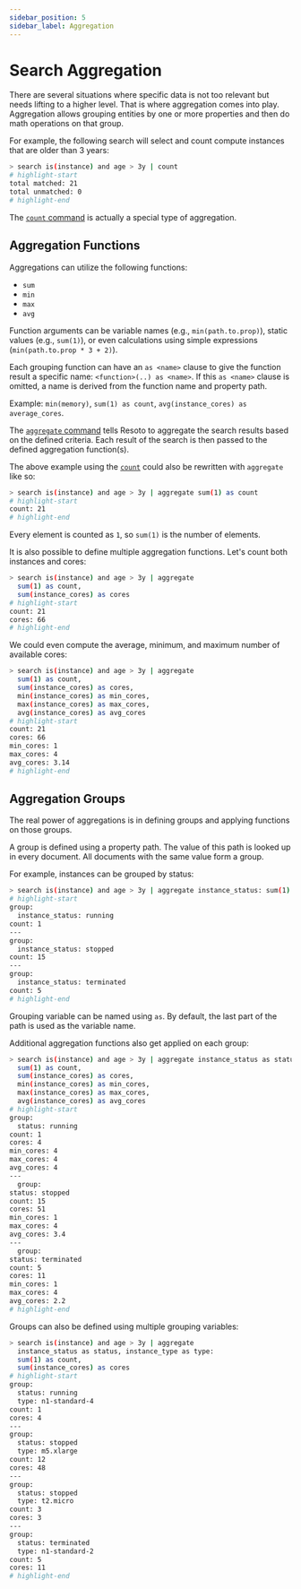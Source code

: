 ```yaml
---
sidebar_position: 5
sidebar_label: Aggregation
---
```


# Search Aggregation

There are several situations where specific data is not too relevant but needs lifting to a higher level. That is where aggregation comes into play. Aggregation allows grouping entities by one or more properties and then do math operations on that group.

For example, the following search will select and count compute instances that are older than 3 years:

```bash
> search is(instance) and age > 3y | count
# highlight-start
​total matched: 21
​total unmatched: 0
# highlight-end
```

The [`count` command](../../reference/cli/count.mdx) is actually a special type of aggregation.

## Aggregation Functions

Aggregations can utilize the following functions:

- `sum`
- `min`
- `max`
- `avg`

Function arguments can be variable names (e.g., `min(path.to.prop)`), static values (e.g., `sum(1)`), or even calculations using simple expressions (`min(path.to.prop * 3 + 2)`).

Each grouping function can have an `as <name>` clause to give the function result a specific name: `<function>(..) as <name>`. If this `as <name>` clause is omitted, a name is derived from the function name and property path.

Example: `min(memory)`, `sum(1) as count`, `avg(instance_cores) as average_cores`.

The [`aggregate` command](../../reference/cli/aggregate.mdx) tells Resoto to aggregate the search results based on the defined criteria. Each result of the search is then passed to the defined aggregation function(s).

The above example using the [`count`](../../reference/cli/count.mdx) could also be rewritten with `aggregate` like so:

```bash
> search is(instance) and age > 3y | aggregate sum(1) as count
# highlight-start
​count: 21
# highlight-end
```

Every element is counted as `1`, so `sum(1)` is the number of elements.

It is also possible to define multiple aggregation functions. Let's count both instances and cores:

```bash
> search is(instance) and age > 3y | aggregate
  sum(1) as count,
  sum(instance_cores) as cores
# highlight-start
​count: 21
​cores: 66
# highlight-end
```

We could even compute the average, minimum, and maximum number of available cores:

```bash
> search is(instance) and age > 3y | aggregate
  sum(1) as count,
  sum(instance_cores) as cores,
  min(instance_cores) as min_cores,
  max(instance_cores) as max_cores,
  avg(instance_cores) as avg_cores
# highlight-start
​count: 21
​cores: 66
​min_cores: 1
​max_cores: 4
​avg_cores: 3.14
# highlight-end
```

## Aggregation Groups

The real power of aggregations is in defining groups and applying functions on those groups.

A group is defined using a property path. The value of this path is looked up in every document. All documents with the same value form a group.

For example, instances can be grouped by status:

```bash
> search is(instance) and age > 3y | aggregate instance_status: sum(1) as count
# highlight-start
​group:
​  instance_status: running
​count: 1
​---
​group:
​  instance_status: stopped
​count: 15
​---
​group:
​  instance_status: terminated
​count: 5
# highlight-end
```

Grouping variable can be named using `as`. By default, the last part of the path is used as the variable name.

Additional aggregation functions also get applied on each group:

```bash
> search is(instance) and age > 3y | aggregate instance_status as status:
  sum(1) as count,
  sum(instance_cores) as cores,
  min(instance_cores) as min_cores,
  max(instance_cores) as max_cores,
  avg(instance_cores) as avg_cores
# highlight-start
​group:
​  status: running
​count: 1
​cores: 4
​min_cores: 4
​max_cores: 4
​avg_cores: 4
​---
​  group:
​status: stopped
​count: 15
​cores: 51
​min_cores: 1
​max_cores: 4
​avg_cores: 3.4
​---
​  group:
​status: terminated
​count: 5
​cores: 11
​min_cores: 1
​max_cores: 4
​avg_cores: 2.2
# highlight-end
```

Groups can also be defined using multiple grouping variables:

```bash
> search is(instance) and age > 3y | aggregate
  instance_status as status, instance_type as type:
  sum(1) as count,
  sum(instance_cores) as cores
# highlight-start
​group:
​  status: running
​  type: n1-standard-4
​count: 1
​cores: 4
​---
​group:
​  status: stopped
​  type: m5.xlarge
​count: 12
​cores: 48
​---
​group:
​  status: stopped
​  type: t2.micro
​count: 3
​cores: 3
​---
​group:
​  status: terminated
​  type: n1-standard-2
​count: 5
​cores: 11
# highlight-end
```
